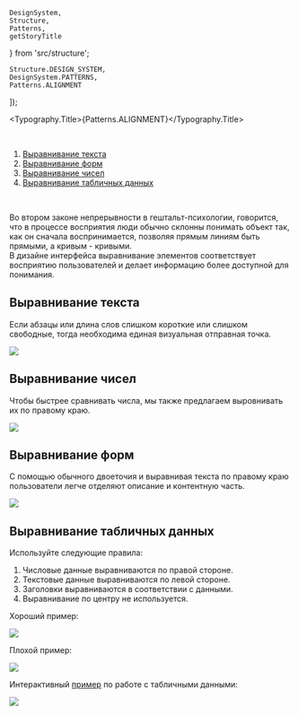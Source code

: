 
    DesignSystem,
    Structure,
    Patterns,
    getStoryTitle
} from 'src/structure';

    Structure.DESIGN_SYSTEM,
    DesignSystem.PATTERNS,
    Patterns.ALIGNMENT
]);

<Meta title={title} />

<Typography.Title>{Patterns.ALIGNMENT}</Typography.Title>

<br />

1. [Выравнивание текста](#text-alignment)
2. [Выравнивание форм](#form-alignment)
3. [Выравнивание чисел](#numbers-alignment)
4. [Выравнивание табличных данных](#text-table)

<br />

Во втором законе непрерывности в гештальт-психологии, говорится, что в процессе восприятия люди обычно склонны понимать объект так, как он сначала воспринимается, позволяя прямым линиям быть прямыми, а кривым - кривыми. <br />
В дизайне интерфейса выравнивание элементов соответствует восприятию пользователей и делает информацию более доступной для понимания.

## Выравнивание текста <a name="text-alignment"></a>

Если абзацы или длина слов слишком короткие или слишком свободные, тогда необходима единая визуальная отправная точка.

<img src="./stories/system/patterns/alignment/text-alignment.png" width={600} />

## Выравнивание чисел <a name="numbers-alignment"></a>

Чтобы быстрее сравнивать числа, мы также предлагаем выровнивать их по правому краю.

<img src="./stories/system/patterns/alignment/numbers-alignment.png" width={600} />

## Выравнивание форм <a name="text-alignment"></a>

С помощью обычного двоеточия и выравнивая текста по правому краю пользователи легче отделяют описание и контентную часть.

<img src="./stories/system/patterns/alignment/form-alignment.png" width={600} />

## Выравнивание табличных данных <a name="text-table"></a>

Используйте следующие правила:

1. Числовые данные выравниваются по правой стороне.
2. Текстовые данные выравниваются по левой стороне.
3. Заголовки выравниваются в соответствии с данными.
4. Выравнивание по центру не используется.

Хороший пример:

<img src="./stories/system/patterns/alignment/table-good.png" width={600} />

Плохой пример:

<img src="./stories/system/patterns/alignment/table-bad.png" width={600} />

Интерактивный [пример](https://www.darkhorseanalytics.com/blog/clear-off-the-table/) по работе с табличными данными:

<img src="./stories/system/patterns/alignment/table.gif" width={600} />
